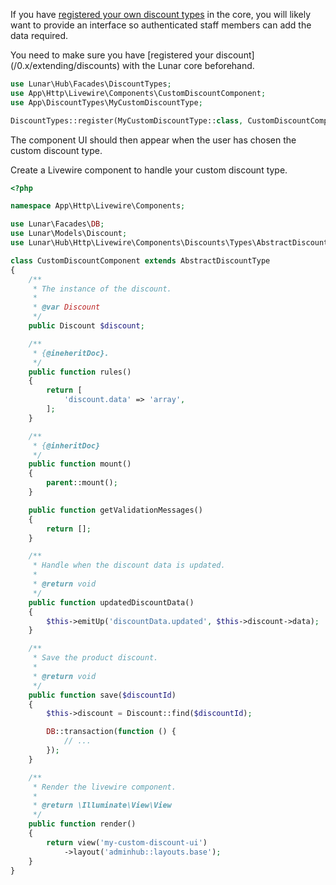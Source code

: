 If you have [registered your own discount types](/0.x/extending/discounts) in the core, you will likely want to provide an interface so authenticated staff members can add the data required.

<Warning>
You need to make sure you have [registered your discount](/0.x/extending/discounts) with the Lunar core beforehand.
</Warning>

```php
use Lunar\Hub\Facades\DiscountTypes;
use App\Http\Livewire\Components\CustomDiscountComponent;
use App\DiscountTypes\MyCustomDiscountType;

DiscountTypes::register(MyCustomDiscountType::class, CustomDiscountComponent::class);
```

The component UI should then appear when the user has chosen the custom discount type.

Create a Livewire component to handle your custom discount type.

```php
<?php

namespace App\Http\Livewire\Components;

use Lunar\Facades\DB;
use Lunar\Models\Discount;
use Lunar\Hub\Http\Livewire\Components\Discounts\Types\AbstractDiscountType;

class CustomDiscountComponent extends AbstractDiscountType
{
    /**
     * The instance of the discount.
     *
     * @var Discount
     */
    public Discount $discount;

    /**
     * {@ineheritDoc}.
     */
    public function rules()
    {
        return [
            'discount.data' => 'array',
        ];
    }

    /**
     * {@inheritDoc}
     */
    public function mount()
    {
        parent::mount();
    }

    public function getValidationMessages()
    {
        return [];
    }

    /**
     * Handle when the discount data is updated.
     *
     * @return void
     */
    public function updatedDiscountData()
    {
        $this->emitUp('discountData.updated', $this->discount->data);
    }

    /**
     * Save the product discount.
     *
     * @return void
     */
    public function save($discountId)
    {
        $this->discount = Discount::find($discountId);

        DB::transaction(function () {
            // ...
        });
    }

    /**
     * Render the livewire component.
     *
     * @return \Illuminate\View\View
     */
    public function render()
    {
        return view('my-custom-discount-ui')
            ->layout('adminhub::layouts.base');
    }
}
```
